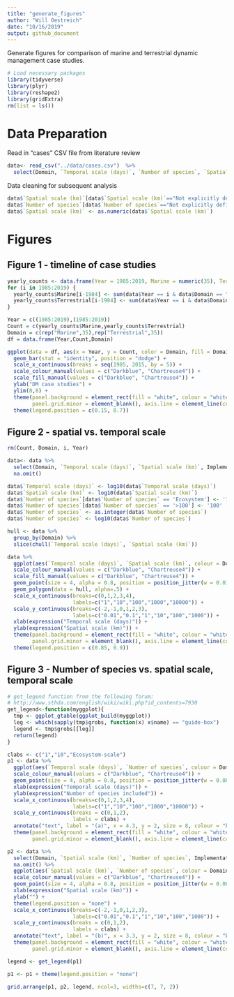 ```yaml
---
title: "generate_figures"
author: "Will Oestreich"
date: "10/16/2019"
output: github_document
---
```


Generate figures for comparison of marine and terrestrial dynamic management case studies.

```r
# Load necessary packages
library(tidyverse)
library(plyr)
library(reshape2)
library(gridExtra)
rm(list = ls())
```

# Data Preparation

Read in "cases" CSV file from literature review

```r
data<- read_csv("../data/cases.csv")  %>% 
  select(Domain, `Temporal scale (days)`, `Number of species`, `Spatial scale (km)`, Implementation, Year)
```


Data cleaning for subsequent analysis

```r
data$`Spatial scale (km)`[data$`Spatial scale (km)`=="Not explicitly defined"] <- NA
data$`Number of species`[data$`Number of species`=="Not explicitly defined"] <- NA
data$`Spatial scale (km)` <- as.numeric(data$`Spatial scale (km)`)
```


# Figures

## Figure 1 - timeline of case studies

```r
yearly_counts <- data.frame(Year = 1985:2019, Marine = numeric(35), Terrestrial = numeric(35))
for (i in 1985:2019) {
  yearly_counts$Marine[i-1984] <- sum(data$Year == i & data$Domain == "Marine")
  yearly_counts$Terrestrial[i-1984] <- sum(data$Year == i & data$Domain == "Terrestrial") 
}

Year = c((1985:2019),(1985:2019))
Count = c(yearly_counts$Marine,yearly_counts$Terrestrial)
Domain = c(rep("Marine",35),rep("Terrestrial",35))
df = data.frame(Year,Count,Domain)

ggplot(data = df, aes(x = Year, y = Count, color = Domain, fill = Domain, width = 0.75)) + 
  geom_bar(stat = "identity", position = "dodge") +
  scale_x_continuous(breaks = seq(1985, 2015, by = 5)) +
  scale_colour_manual(values = c("Darkblue", "Chartreuse4")) +
  scale_fill_manual(values = c("Darkblue", "Chartreuse4")) +
  ylab("DM case studies") +
  ylim(0,8) +
  theme(panel.background = element_rect(fill = "white", colour = "white") ,panel.border = element_blank(), panel.grid.major = element_blank(),
        panel.grid.minor = element_blank(), axis.line = element_line(colour = "black")) + 
  theme(legend.position = c(0.15, 0.7))
```


## Figure 2 - spatial vs. temporal scale

```r
rm(Count, Domain, i, Year)

data<- data %>%
  select(Domain, `Temporal scale (days)`, `Spatial scale (km)`, Implementation, `Number of species`) %>%
  na.omit() 

data$`Temporal scale (days)` <- log10(data$`Temporal scale (days)`)
data$`Spatial scale (km)` <- log10(data$`Spatial scale (km)`)
data$`Number of species`[data$`Number of species` == 'Ecosystem'] <- '100'
data$`Number of species`[data$`Number of species` == '>100'] <- '100'
data$`Number of species` <- as.integer(data$`Number of species`)
data$`Number of species` <- log10(data$`Number of species`)

hull <- data %>%
  group_by(Domain) %>% 
  slice(chull(`Temporal scale (days)`, `Spatial scale (km)`))

data %>%
  ggplot(aes(`Temporal scale (days)`, `Spatial scale (km)`, colour = Domain, fill = Domain)) +
  scale_colour_manual(values = c("Darkblue", "Chartreuse4")) +
  scale_fill_manual(values = c("Darkblue", "Chartreuse4")) +
  geom_point(size = 4, alpha = 0.8, position = position_jitter(w = 0.01, h = 0)) +
  geom_polygon(data = hull, alpha=.5) +
  scale_x_continuous(breaks=c(0,1,2,3,4),
                     labels=c("1","10","100","1000","10000")) +
  scale_y_continuous(breaks=c(-2,-1,0,1,2,3),
                     labels=c("0.01","0.1","1","10","100","1000")) +  
  xlab(expression("Temporal scale (days)")) + 
  ylab(expression("Spatial scale (km)")) +
  theme(panel.background = element_rect(fill = "white", colour = "white"), panel.border = element_blank(), panel.grid.major = element_blank(),
        panel.grid.minor = element_blank(), axis.line = element_line(colour = "black")) + 
  theme(legend.position = c(0.85, 0.9))
```



## Figure 3 - Number of species vs. spatial scale, temporal scale

```r
# get_legend function from the following forum: 
# http://www.sthda.com/english/wiki/wiki.php?id_contents=7930
get_legend<-function(myggplot){
  tmp <- ggplot_gtable(ggplot_build(myggplot))
  leg <- which(sapply(tmp$grobs, function(x) x$name) == "guide-box")
  legend <- tmp$grobs[[leg]]
  return(legend)
}

clabs <- c("1","10","Ecosystem-scale")
p1 <- data %>%
  ggplot(aes(`Temporal scale (days)`, `Number of species`, colour = Domain, fill = Domain)) +
  scale_colour_manual(values = c("Darkblue", "Chartreuse4")) +
  geom_point(size = 4, alpha = 0.8, position = position_jitter(w = 0.08, h = 0)) +
  xlab(expression("Temporal scale (days)")) + 
  ylab(expression("Number of species included")) +
  scale_x_continuous(breaks=c(0,1,2,3,4),
                     labels=c("1","10","100","1000","10000")) +
  scale_y_continuous(breaks = c(0,1,2),
                     labels = clabs) + 
  annotate("text", label = "(a)", x = 4.3, y = 2, size = 8, colour = "black") +
  theme(panel.background = element_rect(fill = "white", colour = "white"), panel.border = element_blank(), panel.grid.major = element_blank(),
        panel.grid.minor = element_blank(), axis.line = element_line(colour = "black"))

p2 <- data %>%
  select(Domain, `Spatial scale (km)`, `Number of species`, Implementation) %>%
  na.omit() %>%
  ggplot(aes(`Spatial scale (km)`, `Number of species`, colour = Domain, fill = Domain)) +
  scale_colour_manual(values = c("Darkblue", "Chartreuse4")) +
  geom_point(size = 4, alpha = 0.8, position = position_jitter(w = 0.08, h = 0)) +
  xlab(expression("Spatial scale (km)")) + 
  ylab("") +
  theme(legend.position = "none") +
  scale_x_continuous(breaks=c(-2,-1,0,1,2,3),
                     labels=c("0.01","0.1","1","10","100","1000")) +
  scale_y_continuous(breaks = c(0,1,2),
                     labels = clabs) + 
  annotate("text", label = "(b)", x = 3.3, y = 2, size = 8, colour = "black") +
  theme(panel.background = element_rect(fill = "white", colour = "white"), panel.border = element_blank(), panel.grid.major = element_blank(),
        panel.grid.minor = element_blank(), axis.line = element_line(colour = "black"))

legend <- get_legend(p1)

p1 <- p1 + theme(legend.position = "none")

grid.arrange(p1, p2, legend, ncol=3, widths=c(7, 7, 2))
```

